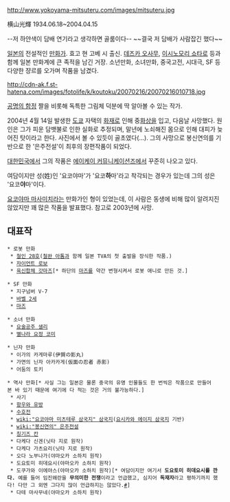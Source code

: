 http://www.yokoyama-mitsuteru.com/images/mitsuteru.jpg

横山光輝 1934.06.18~2004.04.15

--저 하얀색이 담배 연기라고 생각하면 골룸이다--
~~결국 저 담배가 사람잡긴 했다~~

[[일본]]의 전설적인 [[만화가]]. 효고 현 고베 시 출신. [[데즈카 오사무]], [[이시노모리 쇼타로]] 등과 함께 일본 만화계에 큰 족적을 남긴 거장. 소년만화, 소녀만화, 중국고전, 시대극, SF 등 다양한 쟝르를 오가며 작품을 남겼다.

http://cdn-ak.f.st-hatena.com/images/fotolife/k/koutoku/20070216/20070216010718.jpg

[[공명의 함정]] 짤을 비롯해 독특한 그림체 덕분에 딱 알아볼 수 있는 작가. 

2004년 4월 14일 발생한 [[도쿄]] 자택의 [[화재]]로 인해 중[[화상]]을 입고, 다음날 사망했다. 원인은 그가 피운 담뱃불로 인한 실화로 추정되며, 말년에 노쇠해진 몸으로 인해 대피가 늦어진 탓이라고 한다. 사진에서 볼 수 있듯이 골초였다(...). 그의 사망으로 봉신연의를 기반으로 한 '은주전설'이 최후의 장편작품이 되었다.

[[대한민국]]에서 그의 작품은 [[에이케이 커뮤니케이션즈]]에서 꾸준히 나오고 있다.

여담이지만 성(姓)인 '요코야마'가 '요코'''하'''마'라고 착각되는 경우가 있는데 그의 성은 '요코'''야'''마'이다.

[[요코야마 마사미치]]라는 만화가인 형이 있었는데, 이 사람은 동생에 비해 많이 알려지진 않았지만 꽤 많은 작품을 발표했다. 참고로 2003년에 사망. 

== 대표작 ==
 * 로봇 만화
  * [[철인 28호]]([[철완 아톰]]과 함께 일본 TVA의 첫 출발을 장식한 작품.)
  * [[자이언트 로보]]
  * [[육신합체 갓마즈]][* 하단의 [[마즈]]를 약간 변형시켜서 로봇 애니로 만든 것.]

 * SF 만화
  * 지구넘버 V-7
  * [[바벨 2세]]
  * [[마즈]]

 * 소녀 만화
  * [[요술공주 샐리]]
  * [[별나라 요정 코미]]

 * 닌자 만화
  * 이가의 카게마루(伊賀の影丸)
  * 가면의 닌자 아카카게(仮面の忍者 赤影)
  * 어둠의 토키

 * 역사 만화[* 사실 그는 일본은 물론 중국의 유명 인물들도 한 번씩은 작품으로 만들어본 바 있기 때문에 여기에 다 적는 것은 거의 불가능하다.]
  * 사기
  * [[항우와 유방]]
  * [[수호전]]
  * [[wiki:"요코야마 미츠테루 삼국지" 삼국지]]([[요시카와 에이지 삼국지]] 기반)
  * [[wiki:"봉신연의" 은주전설]]
  * [[칭기즈 칸]]
  * 다케다 신겐(닛타 지로 원작)
  * 다케다 가츠요리(닛타 지로 원작)
  * 오다 노부나가(야마오카 소하치 원작)
  * 도요토미 히데요시(야마오카 소하치 원작) 
  * 도쿠가와 이에야스(야마오카 소하치 원작)[* 여담이지만 여기서 '''도요토미 히데요시를 깐다.''' 예를 들어 임진왜란을 '''무의미한 전쟁'''이라고 언급했고, 심지어 '''독재자'''라고 평하기까지 했다! 다만 그 외엔 그다지 많이 언급하지는 않았다.[http://shibah.egloos.com/viewer/598332 #]]
  * 다테 마사무네(야마오카 소하치 원작)
